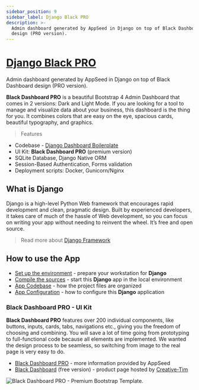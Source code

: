 ```yaml
---
sidebar_position: 9
sidebar_label: Django Black PRO
description: >-
  Admin dashboard generated by AppSeed in Django on top of Black Dashboard
  design (PRO version).
---
```


# [Django Black PRO](https://appseed.us/product/black-dashboard-pro/django/)

<SubHeading> Admin dashboard generated by AppSeed in Django on top of Black Dashboard design (PRO version).</SubHeading>

**Black Dashboard PRO** is a beautiful Bootstrap 4 Admin Dashboard that comes in 2 versions: Dark and Light Mode. If you are looking for a tool to manage and visualize data about your business, this dashboard is the thing for you. It combines colors that are easy on the eye, spacious cards, beautiful typography, and graphics.&#x20;

> Features

- Codebase - [Django Dashboard Boilerplate](../../boilerplate-code/django-dashboard.md)
- UI Kit: **Black Dashboard PRO** (premium version) &#x20;
- SQLite Database, Django Native ORM
- Session-Based Authentication, Forms validation
- Deployment scripts: Docker, Gunicorn/Nginx&#x20;

## What is Django

Django is a high-level Python Web framework that encourages rapid development and clean, pragmatic design. Built by experienced developers, it takes care of much of the hassle of Web development, so you can focus on writing your app without needing to reinvent the wheel. It’s free and open source.

> Read more about [Django Framework](../../content/what-is/django.md)

## How to use the App

- [Set up the environment](../../boilerplate-code/django-dashboard.md#environment-1) - prepare your workstation for **Django**
- [Compile the sources](../../boilerplate-code/django-dashboard.md#build-the-app-1) - start this **Django** app in the local environment
- [App Codebase](../../boilerplate-code/django-dashboard.md#app-codebase) - how the project files are organized
- [App Configuration](../../boilerplate-code/django-dashboard.md#app-configuration) - how to configure this **Django** application

### Black Dashboard PRO - UI Kit

**Black Dashboard PRO** features over 200 individual components, like buttons, inputs, cards, tabs, navigations etc., giving you the freedom of choosing and combining. You will save a lot of time going from prototyping to full-functional code because all elements are implemented. We wanted the design process to be seamless, so switching from image to the real page is very easy to do.

- [Black Dashboard PRO](../../content/bootstrap-template/black-dashboard-pro.md) - more information provided by AppSeed&#x20;
- [Black Dashboard](https://bit.ly/2L0W6Z7) (free version) - product page hosted by [Creative-Tim](../../content/partners/creative-tim.md)

![Black Dashboard PRO - Premium Bootstrap Template.](../../../static/assets/docs-cover-black-dashboard-pro.jpg)
